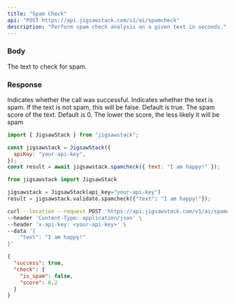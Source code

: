 ```yaml
---
title: "Spam Check"
api: "POST https://api.jigsawstack.com/v1/ai/spamcheck"
description: "Perform spam check analysis on a given text in seconds."
---
```


### Body

<ParamField body="text" type="string" required>
  The text to check for spam.
</ParamField>

<Snippet file="header.mdx" />

### Response

<ResponseField name="success" type="boolean">
  Indicates whether the call was successful.
</ResponseField>

<ResponseField name="check" type="object">

<Expandable title="Toggle object" defaultOpen="true">

<ResponseField name="is_spam" type="boolean" default="true">
  Indicates whether the text is spam. If the text is not spam, this will be
  false. Default is true.
</ResponseField>

<ResponseField name="score" type="number">
  The spam score of the text. Default is 0. The lower the score, the less likely
  it will be spam
</ResponseField>

</Expandable>

</ResponseField>

<RequestExample>

```javascript Javascript
import { JigsawStack } from "jigsawstack";

const jigsawstack = JigsawStack({
  apiKey: "your-api-key",
});
const result = await jigsawstack.spamcheck({ text: "I am happy!" });
```

```python Python
from jigsawstack import JigsawStack

jigsawstack = JigsawStack(api_key="your-api-key")
result = jigsawstack.validate.spamcheck({"text": "I am happy!"});
```

```bash cURL
curl --location --request POST 'https://api.jigsawstack.com/v1/ai/spamcheck' \
--header 'Content-Type: application/json' \
--header 'x-api-key: <your-api-key>' \
--data '{
    "text": "I am happy!"
}'
```

</RequestExample>

<ResponseExample>

```json Response
{
  "success": true,
  "check": {
    "is_spam": false,
    "score": 0.2
  }
}
```

</ResponseExample>
